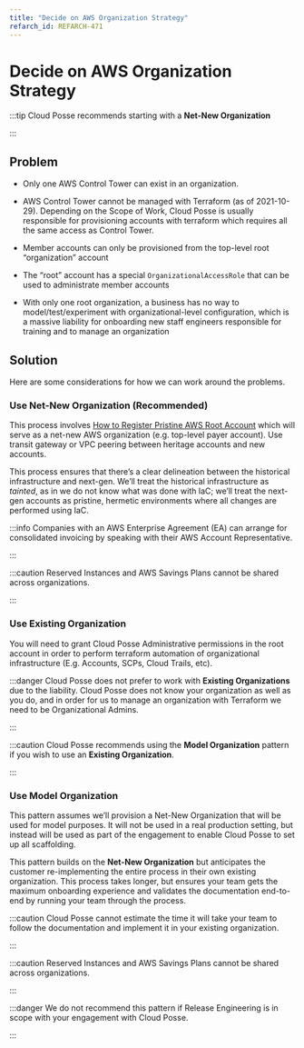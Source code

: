 ```yaml
---
title: "Decide on AWS Organization Strategy"
refarch_id: REFARCH-471
---
```


# Decide on AWS Organization Strategy

:::tip Cloud Posse recommends starting with a **Net-New Organization**

:::

## Problem

- Only one AWS Control Tower can exist in an organization.

- AWS Control Tower cannot be managed with Terraform (as of 2021-10-29). Depending on the Scope of Work, Cloud Posse is
  usually responsible for provisioning accounts with terraform which requires all the same access as Control Tower.

- Member accounts can only be provisioned from the top-level root “organization” account

- The “root” account has a special `OrganizationalAccessRole` that can be used to administrate member accounts

- With only one root organization, a business has no way to model/test/experiment with organizational-level
  configuration, which is a massive liability for onboarding new staff engineers responsible for training and to manage
  an organization

## Solution

Here are some considerations for how we can work around the problems.

### Use Net-New Organization (Recommended)

This process involves
[How to Register Pristine AWS Root Account](/layers/accounts/tutorials/how-to-register-pristine-aws-root-account)
which will serve as a net-new AWS organization (e.g. top-level payer account). Use transit gateway or VPC peering
between heritage accounts and new accounts.

This process ensures that there’s a clear delineation between the historical infrastructure and next-gen. We’ll treat
the historical infrastructure as _tainted_, as in we do not know what was done with IaC; we’ll treat the next-gen
accounts as pristine, hermetic environments where all changes are performed using IaC.

:::info Companies with an AWS Enterprise Agreement (EA) can arrange for consolidated invoicing by speaking with their
AWS Account Representative.

:::

:::caution Reserved Instances and AWS Savings Plans cannot be shared across organizations.

:::

### Use Existing Organization

You will need to grant Cloud Posse Administrative permissions in the root account in order to perform terraform
automation of organizational infrastructure (E.g. Accounts, SCPs, Cloud Trails, etc).

:::danger Cloud Posse does not prefer to work with **Existing Organizations** due to the liability. Cloud Posse does not
know your organization as well as you do, and in order for us to manage an organization with Terraform we need to be
Organizational Admins.

:::

:::caution Cloud Posse recommends using the **Model Organization** pattern if you wish to use an **Existing
Organization**.

:::

### Use Model Organization

This pattern assumes we’ll provision a Net-New Organization that will be used for model purposes. It will not be used in
a real production setting, but instead will be used as part of the engagement to enable Cloud Posse to set up all
scaffolding.

This pattern builds on the **Net-New Organization** but anticipates the customer re-implementing the entire process in
their own existing organization. This process takes longer, but ensures your team gets the maximum onboarding experience
and validates the documentation end-to-end by running your team through the process.

:::caution Cloud Posse cannot estimate the time it will take your team to follow the documentation and implement it in
your existing organization.

:::

:::caution Reserved Instances and AWS Savings Plans cannot be shared across organizations.

:::

:::danger We do not recommend this pattern if Release Engineering is in scope with your engagement with Cloud Posse.

:::
